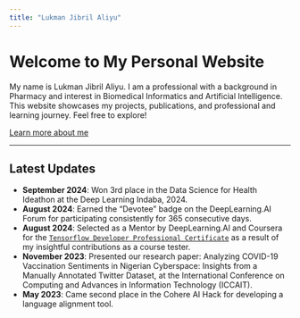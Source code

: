 ```yaml
---
title: "Lukman Jibril Aliyu"
---
```


# Welcome to My Personal Website

My name is Lukman Jibril Aliyu. I am a professional with a background in Pharmacy and interest in Biomedical Informatics and Artificial Intelligence. This website showcases my projects, publications, and professional and learning journey. Feel free to explore!

[Learn more about me](about.qmd)


---

## Latest Updates

- **September 2024**: Won 3rd place in the Data Science for Health Ideathon at the Deep Learning Indaba, 2024. 
- **August 2024**: Earned the "Devotee" badge on the DeepLearning.AI Forum for participating consistently for 365 consecutive days.
- **August 2024**: Selected as a Mentor by DeepLearning.AI and Coursera for the [`Tensorflow Developer Professional Certificate`](https://www.coursera.org/professional-certificates/tensorflow-in-practice) as a result of my insightful contributions as a course tester.
- **November 2023**: Presented our research paper: Analyzing COVID-19 Vaccination Sentiments in Nigerian Cyberspace: Insights from a Manually Annotated Twitter Dataset, at the International Conference on Computing and Advances in Information Technology (ICCAIT).
- **May 2023**: Came second place in the Cohere AI Hack for developing a language alignment tool.

